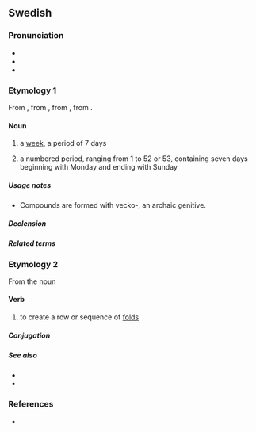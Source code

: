 ==Swedish==

===Pronunciation===
* {{IPA|sv|/²vɛka/}}
* {{homophones|sv|väcka}}
* {{rhymes|sv|²ɛka|s=2}}

===Etymology 1===
From {{inh|sv|gmq-osw|vika}}, from {{inh|sv|non|vika}}, from {{inh|sv|gem-pro|*wikǭ}}, from {{der|sv|ine-pro|*weyg-||to bend, wind, turn, yield}}.

====Noun====
{{sv-noun|c}}

# a [[week]], a period of 7 days
#:{{ux|sv|Det går sju dagar på en '''vecka'''.|There are seven days in a '''week'''.}}
# a numbered period, ranging from 1 to 52 or 53, containing seven days beginning with Monday and ending with Sunday
#:{{ux|sv|Vattnet kommer tillfälligt stängas av på torsdag '''vecka''' 35 pga underhållsarbete.|The water supply will be temporarily turned off on Thursday '''week''' 35 due to maintenance.}}
#:{{synonyms|sv|v.}}
#:{{hypernyms|sv|datum}}

=====Usage notes=====
* Compounds are formed with vecko-, an archaic genitive.

=====Declension=====
{{sv-infl-noun-c-or|veck}}

=====Related terms=====
{{rel3|sv|arbetsvecka
|dymmelveckan
|femdagarsvecka
|politikervecka
|passionsveckan
|påskvecka
|stilla veckan
|sportlovsvecka
|veckoberedning
|veckoarbetstid
|veckobilaga
|veckobiljett
|veckoblad
|veckobrev
|veckodag
|veckogammal
|veckohandla
|veckohelg
|veckohögtid
|veckolig
|veckolång
|veckolön
|veckomagasin
|veckonummer
|veckopendla
|veckopendling
|veckopeng
|veckopress
|veckoschema
|veckoskifte
|veckoslut
|veckotal
|veckotidning
|veckotimma
|veckotimme
|veckoupplaga
|veckovill
|veckovis
|veckoöversikt
}}

===Etymology 2===
From the noun {{m|sv|veck||fold, crease}}

====Verb====
{{sv-verb-reg}}

# to create a row or sequence of [[fold]]s

=====Conjugation=====
{{sv-conj-wk}}

=====See also=====
* {{l|sv|veck}}
* {{l|sv|vika}}

===References===
* {{R:svenska.se|saol}}